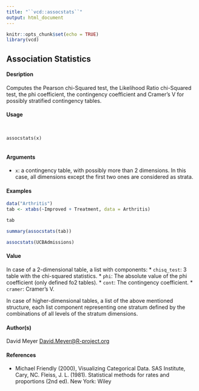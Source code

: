 ---
title: "``vcd::assocstats``"
output: html_document
---
```{r setup, include=FALSE}
knitr::opts_chunk$set(echo = TRUE)
library(vcd)
```

## Association Statistics

#### Desription

Computes the Pearson chi-Squared test, the Likelihood Ratio chi-Squared test, the phi coefficient, the contingency coefficient and Cramer's V for possibly stratified contingency tables.

#### Usage

<pre><code>

assocstats(x)

</code></pre>

#### Arguments

* ``x``: a contingency table, with possibly more than 2 dimensions. In this case, all dimensions except the first two ones are considered as strata.

#### Examples
```{r}

data("Arthritis")
tab <- xtabs(~Improved + Treatment, data = Arthritis)
```

```{r}
tab
```


```{r}
summary(assocstats(tab))
```


```{r}
assocstats(UCBAdmissions)
```


#### Value
In case of a 2-dimensional table, a list with components:
* ``chisq_test``: 3 table with the chi-squared statistics.
* ``phi``: The absolute value of the phi coefficient (only defined fo2 tables).
* ``cont``: The contingency coefficient.
* ``cramer``: Cramer's V.

In case of higher-dimensional tables, a list of the above mentioned structure, each list component representing one stratum defined by the combinations of all levels of the stratum dimensions.

#### Author(s)
David Meyer <David.Meyer@R-project.org>

#### References
* Michael Friendly (2000), Visualizing Categorical Data. SAS Institute, Cary, NC. Fleiss, J. L. (1981). Statistical methods for rates and proportions (2nd ed). New York: Wiley
